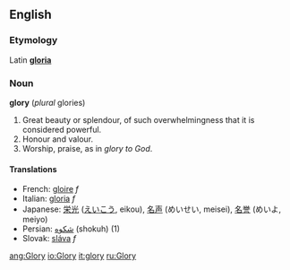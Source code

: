 ==English==
=== Etymology ===
Latin '''[[gloria]]'''

=== Noun ===
'''glory''' (''plural'' glories)
# Great beauty or splendour, of such overwhelmingness that it is considered powerful.
# Honour and valour.
# Worship, praise, as in ''glory to God''.

==== Translations ====
*French: [[gloire]] ''f''
*Italian: [[gloria]] ''f''
*Japanese: [[栄光]] ([[えいこう]], eikou), [[名声]] (めいせい, meisei), [[名誉]] (めいよ, meiyo)
*Persian: [[شکوه]] (shokuh) (1)
*Slovak: [[sláva]] ''f''

[[ang:Glory]]
[[io:Glory]]
[[it:glory]]
[[ru:Glory]]